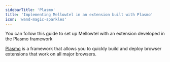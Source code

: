 ```yaml
---
sidebarTitle: 'Plasmo'
title: 'Implementing Mellowtel in an extension built with Plasmo'
icon: 'wand-magic-sparkles'
---
```


You can follow this guide to set up Mellowtel with an extension developed in the Plasmo framework

[Plasmo](https://www.plasmo.com/) is a framework that allows you to quickly build and deploy browser extensions that work on all major browsers.